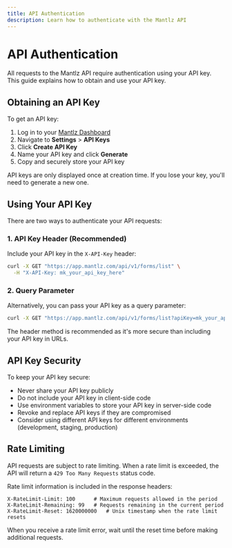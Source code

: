 ```yaml
---
title: API Authentication
description: Learn how to authenticate with the Mantlz API
---
```


# API Authentication

All requests to the Mantlz API require authentication using your API key. This guide explains how to obtain and use your API key.

## Obtaining an API Key

To get an API key:

1. Log in to your [Mantlz Dashboard](https://app.mantlz.com/dashboard)
2. Navigate to **Settings** > **API Keys**
3. Click **Create API Key**
4. Name your API key and click **Generate**
5. Copy and securely store your API key

<Note type="warning">
  API keys are only displayed once at creation time. If you lose your key, you'll need to generate a new one.
</Note>

## Using Your API Key

There are two ways to authenticate your API requests:

### 1. API Key Header (Recommended)

Include your API key in the `X-API-Key` header:

```bash
curl -X GET "https://app.mantlz.com/api/v1/forms/list" \
  -H "X-API-Key: mk_your_api_key_here"
```

### 2. Query Parameter

Alternatively, you can pass your API key as a query parameter:

```bash
curl -X GET "https://app.mantlz.com/api/v1/forms/list?apiKey=mk_your_api_key_here"
```

<Note type="info">
  The header method is recommended as it's more secure than including your API key in URLs.
</Note>

## API Key Security

To keep your API key secure:

- Never share your API key publicly
- Do not include your API key in client-side code
- Use environment variables to store your API key in server-side code
- Revoke and replace API keys if they are compromised
- Consider using different API keys for different environments (development, staging, production)

## Rate Limiting

API requests are subject to rate limiting. When a rate limit is exceeded, the API will return a `429 Too Many Requests` status code.

Rate limit information is included in the response headers:

```
X-RateLimit-Limit: 100      # Maximum requests allowed in the period
X-RateLimit-Remaining: 99   # Requests remaining in the current period
X-RateLimit-Reset: 1620000000   # Unix timestamp when the rate limit resets
```

When you receive a rate limit error, wait until the reset time before making additional requests. 